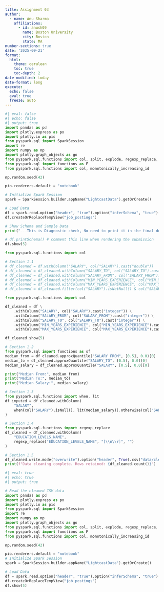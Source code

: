 ```yaml
---
title: Assignment 03
author:
  - name: Anu Sharma
    affiliations:
      - id: anush09
        name: Boston University
        city: Boston
        state: MA
number-sections: true
date: '2025-09-21'
format:
  html:
    theme: cerulean
    toc: true
    toc-depth: 2
date-modified: today
date-format: long
execute:
  echo: false
  eval: true
  freeze: auto
---
```


```python
#| eval: false
#| echo: false
#| output: true
import pandas as pd
import plotly.express as px
import plotly.io as pio
from pyspark.sql import SparkSession
import re
import numpy as np
import plotly.graph_objects as go
from pyspark.sql.functions import col, split, explode, regexp_replace, transform, when
from pyspark.sql import functions as F
from pyspark.sql.functions import col, monotonically_increasing_id

np.random.seed(42)

pio.renderers.default = "notebook"

# Initialize Spark Session
spark = SparkSession.builder.appName("LightcastData").getOrCreate()

# Load Data
df = spark.read.option("header", "true").option("inferSchema", "true").option("multiLine","true").option("escape", "\"").csv("./data/lightcast_job_postings.csv")
df.createOrReplaceTempView("job_postings")

# Show Schema and Sample Data
print("---This is Diagnostic check, No need to print it in the final doc---")

# df.printSchema() # comment this line when rendering the submission
df.show(5)

from pyspark.sql.functions import col

# Section 1.1
# df_cleaned = df.withColumn("SALARY", col("SALARY").cast("double")) 
# df_cleaned = df_cleaned.withColumn("SALARY_TO", col("SALARY_TO").cast("double"))
# df_cleaned = df_cleaned.withColumn("SALARY_FROM", col("SALARY_FROM").cast("double"))
# df_cleaned = df_cleaned.withColumn("MIN_YEARS_EXPERIENCE", col("MIN_YEARS_EXPERIENCE").cast("integer"))
# df_cleaned = df_cleaned.withColumn("MAX_YEARS_EXPERIENCE", col("MAX_YEARS_EXPERIENCE").cast("integer"))
# df_cleaned = df_cleaned.filter(col("SALARY").isNotNull() & col("SALARY_TO").isNotNull() & col("SALARY_FROM").isNotNull() & col("MIN_YEARS_EXPERIENCE").isNotNull() & col("MAX_YEARS_EXPERIENCE").isNotNull())

from pyspark.sql.functions import col

df_cleaned = df \
    .withColumn("SALARY", col("SALARY").cast("integer")) \
    .withColumn("SALARY_FROM", col("SALARY_FROM").cast("integer")) \
    .withColumn("SALARY_TO", col("SALARY_TO").cast("integer")) \
    .withColumn("MIN_YEARS_EXPERIENCE", col("MIN_YEARS_EXPERIENCE").cast("integer")) \
    .withColumn("MAX_YEARS_EXPERIENCE", col("MAX_YEARS_EXPERIENCE").cast("integer"))

df_cleaned.show(5)

# Section 1.2
from pyspark.sql import functions as sf
median_from = df_cleaned.approxQuantile("SALARY_FROM", [0.5], 0.0)[0]
median_to = df_cleaned.approxQuantile("SALARY_TO", [0.5], 0.0)[0]
median_salary = df_cleaned.approxQuantile("SALARY", [0.5], 0.0)[0]

print("Median From:", median_from)
print("Median To:", median_to)
print("Median Salary:", median_salary)

# Section 1.3
from pyspark.sql.functions import when, lit
df_imputed = df_cleaned.withColumn(
    "SALARY",
    when(col("SALARY").isNull(), lit(median_salary)).otherwise(col("SALARY"))
)

# Section 1.4
from pyspark.sql.functions import regexp_replace
df_cleaned = df_cleaned.withColumn(
    "EDUCATION_LEVELS_NAME",
    regexp_replace("EDUCATION_LEVELS_NAME", "[\\n\\r]", "")
)

# Section 1.5
df_cleaned.write.mode("overwrite").option("header", True).csv("data/cleaned_data.csv")
print(f"Data cleaning complete. Rows retained: {df_cleaned.count()}")
```

```python
#| eval: true
#| echo: true
#| output: true

# Read the cleaned CSV data
import pandas as pd
import plotly.express as px
import plotly.io as pio
from pyspark.sql import SparkSession
import re
import numpy as np
import plotly.graph_objects as go
from pyspark.sql.functions import col, split, explode, regexp_replace, transform, when
from pyspark.sql import functions as F
from pyspark.sql.functions import col, monotonically_increasing_id

np.random.seed(42)

pio.renderers.default = "notebook"
# Initialize Spark Session
spark = SparkSession.builder.appName("LightcastData").getOrCreate()

# Load Data
df = spark.read.option("header", "true").option("inferSchema", "true").option("multiLine","true").option("escape", "\"").csv("./data/cleaned_data.csv")
df.createOrReplaceTempView("job_postings")
df.show(5)

```